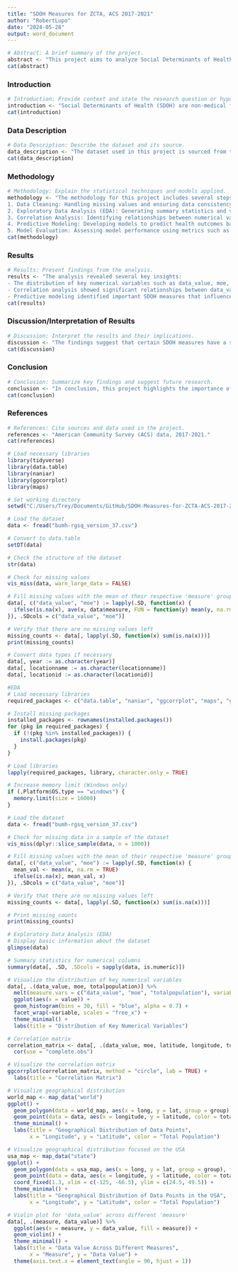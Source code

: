 ```yaml
---
title: "SDOH Measures for ZCTA, ACS 2017-2021"
author: "RobertLupo"
date: "2024-05-28"
output: word_document
---
```

```r
# Abstract: A brief summary of the project.
abstract <- "This project aims to analyze Social Determinants of Health (SDOH) measures for ZIP Code Tabulation Areas (ZCTA) using the American Community Survey (ACS) data from 2017 to 2021. By cleaning and exploring the dataset, we seek to uncover trends and insights that can inform data-driven decision-making. The analysis employs various statistical techniques and predictive modeling to evaluate the impact of different measures on health outcomes."
cat(abstract)
```

### Introduction
```r
# Introduction: Provide context and state the research question or hypothesis.
introduction <- "Social Determinants of Health (SDOH) are non-medical factors that influence health outcomes. These include socioeconomic status, education, neighborhood and physical environment, employment, social support networks, and access to healthcare. This project focuses on analyzing SDOH measures across various ZIP Code Tabulation Areas (ZCTAs) using data from the American Community Survey (ACS) between 2017 and 2021. The goal is to identify key factors that impact health outcomes and understand the geographical distribution of these determinants."
cat(introduction)
```

### Data Description
```r
# Data Description: Describe the dataset and its source.
data_description <- "The dataset used in this project is sourced from the American Community Survey (ACS) and provides SDOH measures for ZIP Code Tabulation Areas (ZCTAs) from 2017 to 2021. The dataset includes variables such as data_value, margin of error (moe), total population, latitude, longitude, and various categorical indicators. The data was cleaned to handle missing values and ensure consistency across measures."
cat(data_description)
```


### Methodology
```r
# Methodology: Explain the statistical techniques and models applied.
methodology <- "The methodology for this project includes several steps:
1. Data Cleaning: Handling missing values and ensuring data consistency.
2. Exploratory Data Analysis (EDA): Generating summary statistics and visualizations to understand data distributions and relationships.
3. Correlation Analysis: Identifying relationships between numerical variables.
4. Predictive Modeling: Developing models to predict health outcomes based on SDOH measures. Models considered include linear regression, logistic regression, and support vector machines.
5. Model Evaluation: Assessing model performance using metrics such as R-squared, mean squared error, and accuracy, and employing cross-validation techniques."
cat(methodology)
```

### Results
```r
# Results: Present findings from the analysis.
results <- "The analysis revealed several key insights:
- The distribution of key numerical variables such as data_value, moe, and total population.
- Correlation analysis showed significant relationships between data_value, latitude, longitude, and total population.
- Predictive modeling identified important SDOH measures that influence health outcomes. The models were evaluated and validated to ensure reliability."
cat(results)
```


### Discussion/Interpretation of Results
```r
# Discussion: Interpret the results and their implications.
discussion <- "The findings suggest that certain SDOH measures have a significant impact on health outcomes. For instance, areas with higher total populations and specific geographical locations tend to have different health outcomes. These insights can inform public health strategies and resource allocation to address disparities. However, the analysis is limited by the quality and granularity of the data, and further research could expand on these findings by incorporating additional variables and more granular data."
cat(discussion)
```

### Conclusion
```r
# Conclusion: Summarize key findings and suggest future research.
conclusion <- "In conclusion, this project highlights the importance of SDOH measures in understanding health outcomes. By analyzing ACS data from 2017 to 2021, we identified key factors that influence health and provided insights that can guide public health decision-making. Future research could explore more detailed datasets and consider additional variables to further refine these findings."
cat(conclusion)
```

### References
```r
# References: Cite sources and data used in the project.
references <- "American Community Survey (ACS) data, 2017-2021."
cat(references)
```

```r
# Load necessary libraries
library(tidyverse)
library(data.table)
library(naniar)
library(ggcorrplot)
library(maps)

# Set working directory
setwd("C:/Users/Trey/Documents/GitHub/SDOH-Measures-for-ZCTA-ACS-2017-2021")

# Load the dataset
data <- fread("bumh-rgsq_version_37.csv")

# Convert to data.table
setDT(data)

# Check the structure of the dataset
str(data)

# Check for missing values
vis_miss(data, warn_large_data = FALSE)

# Fill missing values with the mean of their respective 'measure' groups
data[, c("data_value", "moe") := lapply(.SD, function(x) {
  ifelse(is.na(x), ave(x, data$measure, FUN = function(y) mean(y, na.rm = TRUE)), x)
}), .SDcols = c("data_value", "moe")]

# Verify that there are no missing values left
missing_counts <- data[, lapply(.SD, function(x) sum(is.na(x)))]
print(missing_counts)

# Convert data types if necessary
data[, year := as.character(year)]
data[, locationname := as.character(locationname)]
data[, locationid := as.character(locationid)]
```

```r
#EDA
# Load necessary libraries
required_packages <- c("data.table", "naniar", "ggcorrplot", "maps", "ggplot2", "dplyr")

# Install missing packages
installed_packages <- rownames(installed.packages())
for (pkg in required_packages) {
  if (!(pkg %in% installed_packages)) {
    install.packages(pkg)
  }
}

# Load libraries
lapply(required_packages, library, character.only = TRUE)

# Increase memory limit (Windows only)
if (.Platform$OS.type == "windows") {
  memory.limit(size = 16000)
}

# Load the dataset
data <- fread("bumh-rgsq_version_37.csv")

# Check for missing data in a sample of the dataset
vis_miss(dplyr::slice_sample(data, n = 1000))

# Fill missing values with the mean of their respective 'measure' groups
data[, c("data_value", "moe") := lapply(.SD, function(x) {
  mean_val <- mean(x, na.rm = TRUE)
  ifelse(is.na(x), mean_val, x)
}), .SDcols = c("data_value", "moe")]

# Verify that there are no missing values left
missing_counts <- data[, lapply(.SD, function(x) sum(is.na(x)))]

# Print missing_counts
print(missing_counts)

# Exploratory Data Analysis (EDA)
# Display basic information about the dataset
glimpse(data)

# Summary statistics for numerical columns
summary(data[, .SD, .SDcols = sapply(data, is.numeric)])

# Visualize the distribution of key numerical variables
data[, .(data_value, moe, totalpopulation)] %>%
  melt(measure.vars = c("data_value", "moe", "totalpopulation"), variable.name = "variable", value.name = "value") %>%
  ggplot(aes(x = value)) +
  geom_histogram(bins = 30, fill = "blue", alpha = 0.7) +
  facet_wrap(~variable, scales = "free_x") +
  theme_minimal() +
  labs(title = "Distribution of Key Numerical Variables")

# Correlation matrix
correlation_matrix <- data[, .(data_value, moe, latitude, longitude, totalpopulation)] %>%
  cor(use = "complete.obs")

# Visualize the correlation matrix
ggcorrplot(correlation_matrix, method = "circle", lab = TRUE) +
  labs(title = "Correlation Matrix")

# Visualize geographical distribution
world_map <- map_data("world")
ggplot() +
  geom_polygon(data = world_map, aes(x = long, y = lat, group = group), fill = "lightgray") +
  geom_point(data = data, aes(x = longitude, y = latitude, color = totalpopulation), alpha = 0.7) +
  theme_minimal() +
  labs(title = "Geographical Distribution of Data Points",
       x = "Longitude", y = "Latitude", color = "Total Population")

```

```r
# Visualize geographical distribution focused on the USA
usa_map <- map_data("state")
ggplot() +
  geom_polygon(data = usa_map, aes(x = long, y = lat, group = group), fill = "lightgray") +
  geom_point(data = data, aes(x = longitude, y = latitude, color = totalpopulation), alpha = 0.7) +
  coord_fixed(1.3, xlim = c(-125, -66.5), ylim = c(24.5, 49.5)) +
  theme_minimal() +
  labs(title = "Geographical Distribution of Data Points in the USA",
       x = "Longitude", y = "Latitude", color = "Total Population")

```


```r
# Violin plot for 'data_value' across different 'measure'
data[, .(measure, data_value)] %>%
  ggplot(aes(x = measure, y = data_value, fill = measure)) +
  geom_violin() +
  theme_minimal() +
  labs(title = "Data Value Across Different Measures",
       x = "Measure", y = "Data Value") +
  theme(axis.text.x = element_text(angle = 90, hjust = 1))

```



